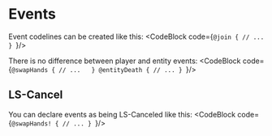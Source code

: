 
# Events
Event codelines can be created like this:
<CodeBlock
  code={`@join {
    // ...  
}
`}/>
    
There is no difference between player and entity events:
<CodeBlock
  code={`@swapHands {
    // ...  
}
@entityDeath {
    // ...
}
`}/>
<br/>
## LS-Cancel
You can declare events as being LS-Canceled like this:
<CodeBlock
  code={`@swapHands! {
    // ...
}
`}/>